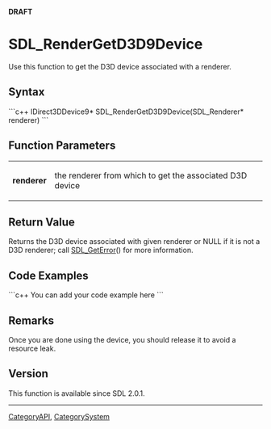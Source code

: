 <!-- pragma section-numbers off -->
<!-- pragma camelcase off -->
'''DRAFT'''

<!-- #*^*^*^*^*See http://wiki.libsdl.org/moin.cgi/SGFunctions for details on editing this page*^*^*^*^* -->


= SDL_RenderGetD3D9Device =
Use this function to get the D3D device associated with a renderer.




== Syntax ==
```c++
IDirect3DDevice9* SDL_RenderGetD3D9Device(SDL_Renderer* renderer)
```


== Function Parameters ==
{|
|'''renderer'''
|the renderer from which to get the associated D3D device
|}


== Return Value ==
Returns the D3D device associated with given renderer or NULL if it is not a D3D renderer; call [[SDL_GetError]]() for more information.


== Code Examples ==
```c++
You can add your code example here
```

<!-- #Leave this section as-is unless you have a code example to put in.  In that case, replace You can add your code example here with your code example following the Style Guide instructions.  Leave the rest of the markup alone and delete this comment. -->


== Remarks ==
Once you are done using the device, you should release it to avoid a resource leak.


== Version ==
This function is available since SDL 2.0.1.


----
[[CategoryAPI]], [[CategorySystem]]
<!-- #See the Style Guide for instructions on editing the footer. -->
